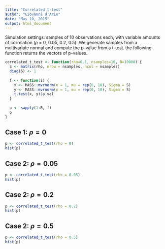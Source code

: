 ```yaml
---
title: "Correlated t-test"
author: "Giovanni d'Ario"
date: "May 10, 2015"
output: html_document
---
```


Simulation settings: samples of 10 observations each, with variable amounts of correlation ($\rho$ = 0, 0.05, 0.2, 0.5). We generate samples from a multivariate normal and compute the p-value from a t-test. the following function returns the vectors of p-values.

```r
correlated_t_test <- function(rho=0.1, nsamples=10, B=10000) {
  S <- matrix(rho, nrow = nsamples, ncol = nsamples)
  diag(S) <- 1
  
  f <- function(i) {
    x <- MASS::mvrnorm(n = 1, mu = rep(0, 10), Sigma = S)
    y <- MASS::mvrnorm(n = 1, mu = rep(0, 10), Sigma = S)
    t.test(x, y)$p.val
  }
  
  p <- sapply(1:B, f)
  p
}
```

## Case 1: $\rho = 0$

```r
p <- correlated_t_test(rho = 0)
hist(p)
```

## Case 2: $\rho = 0.05$

```r
p <- correlated_t_test(rho = 0.05)
hist(p)
```

## Case 2: $\rho = 0.2$

```r
p <- correlated_t_test(rho = 0.2)
hist(p)
```

## Case 2: $\rho = 0.5$

```r
p <- correlated_t_test(rho = 0.5)
hist(p)
```
